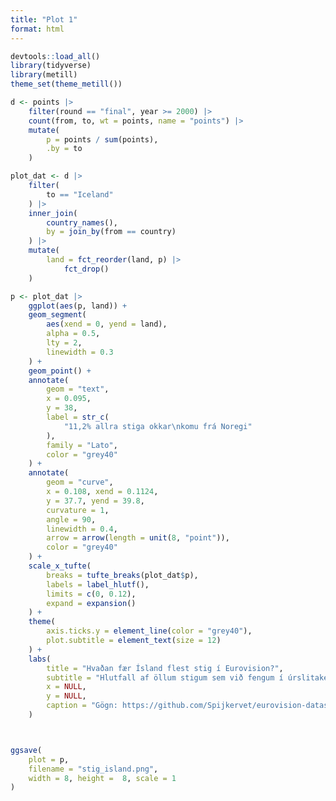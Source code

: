 ```yaml
---
title: "Plot 1"
format: html
---
```


```r
devtools::load_all()
library(tidyverse)
library(metill)
theme_set(theme_metill())
```


```r
d <- points |> 
    filter(round == "final", year >= 2000) |> 
    count(from, to, wt = points, name = "points") |> 
    mutate(
        p = points / sum(points),
        .by = to
    ) 
```


```r
plot_dat <- d |> 
    filter(
        to == "Iceland"
    ) |> 
    inner_join(
        country_names(),
        by = join_by(from == country)
    ) |> 
    mutate(
        land = fct_reorder(land, p) |> 
            fct_drop()
    ) 
```

```r
p <- plot_dat |> 
    ggplot(aes(p, land)) +
    geom_segment(
        aes(xend = 0, yend = land),
        alpha = 0.5,
        lty = 2,
        linewidth = 0.3
    ) +
    geom_point() +
    annotate(
        geom = "text",
        x = 0.095,
        y = 38,
        label = str_c(
            "11,2% allra stiga okkar\nkomu frá Noregi"
        ),
        family = "Lato",
        color = "grey40"
    ) +
    annotate(
        geom = "curve",
        x = 0.108, xend = 0.1124,
        y = 37.7, yend = 39.8,
        curvature = 1,
        angle = 90,
        linewidth = 0.4,
        arrow = arrow(length = unit(8, "point")),
        color = "grey40"
    ) +
    scale_x_tufte(
        breaks = tufte_breaks(plot_dat$p),
        labels = label_hlutf(),
        limits = c(0, 0.12),
        expand = expansion()
    ) +
    theme(
        axis.ticks.y = element_line(color = "grey40"),
        plot.subtitle = element_text(size = 12)
    ) +
    labs(
        title = "Hvaðan fær Ísland flest stig í Eurovision?",
        subtitle = "Hlutfall af öllum stigum sem við fengum í úrslitakeppnum á árunum 2000 til 2019",
        x = NULL,
        y = NULL,
        caption = "Gögn: https://github.com/Spijkervet/eurovision-dataset"
    ) 



ggsave(
    plot = p,
    filename = "stig_island.png",
    width = 8, height =  8, scale = 1
)
```

